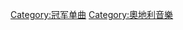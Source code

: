 {{Category explanation|獲得'''[[奧地利Ö3四十強音樂榜|奧地利Ö3四十強音樂榜]]'''（Ö3 Austria Top 40）冠軍的單曲條目}}

[[Category:冠军单曲|Category:冠军单曲]]
[[Category:奧地利音樂|Category:奧地利音樂]]